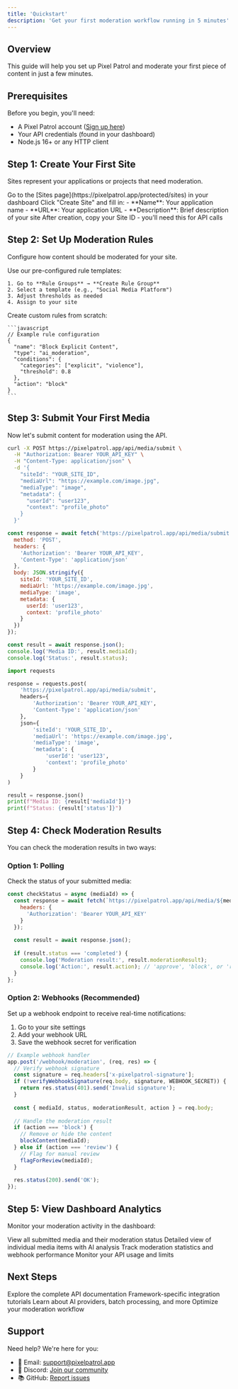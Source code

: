 ```yaml
---
title: 'Quickstart'
description: 'Get your first moderation workflow running in 5 minutes'
---
```


## Overview

This guide will help you set up Pixel Patrol and moderate your first piece of content in just a few minutes.

## Prerequisites

Before you begin, you'll need:

- A Pixel Patrol account ([Sign up here](https://pixelpatrol.app/auth))
- Your API credentials (found in your dashboard)
- Node.js 16+ or any HTTP client

## Step 1: Create Your First Site

Sites represent your applications or projects that need moderation.

<Steps>
  <Step title="Navigate to Sites">
    Go to the [Sites page](https://pixelpatrol.app/protected/sites) in your dashboard
  </Step>
  
  <Step title="Create a New Site">
    Click "Create Site" and fill in:
    - **Name**: Your application name
    - **URL**: Your application URL
    - **Description**: Brief description of your site
  </Step>
  
  <Step title="Save Your Site ID">
    After creation, copy your Site ID - you'll need this for API calls
  </Step>
</Steps>

## Step 2: Set Up Moderation Rules

Configure how content should be moderated for your site.

<Tabs>
  <Tab title="Quick Setup">
    Use our pre-configured rule templates:
    
    1. Go to **Rule Groups** → **Create Rule Group**
    2. Select a template (e.g., "Social Media Platform")
    3. Adjust thresholds as needed
    4. Assign to your site
  </Tab>
  
  <Tab title="Custom Rules">
    Create custom rules from scratch:
    
    ```javascript
    // Example rule configuration
    {
      "name": "Block Explicit Content",
      "type": "ai_moderation",
      "conditions": {
        "categories": ["explicit", "violence"],
        "threshold": 0.8
      },
      "action": "block"
    }
    ```
  </Tab>
</Tabs>

## Step 3: Submit Your First Media

Now let's submit content for moderation using the API.

<CodeGroup>

```bash cURL
curl -X POST https://pixelpatrol.app/api/media/submit \
  -H "Authorization: Bearer YOUR_API_KEY" \
  -H "Content-Type: application/json" \
  -d '{
    "siteId": "YOUR_SITE_ID",
    "mediaUrl": "https://example.com/image.jpg",
    "mediaType": "image",
    "metadata": {
      "userId": "user123",
      "context": "profile_photo"
    }
  }'
```

```javascript JavaScript
const response = await fetch('https://pixelpatrol.app/api/media/submit', {
  method: 'POST',
  headers: {
    'Authorization': 'Bearer YOUR_API_KEY',
    'Content-Type': 'application/json'
  },
  body: JSON.stringify({
    siteId: 'YOUR_SITE_ID',
    mediaUrl: 'https://example.com/image.jpg',
    mediaType: 'image',
    metadata: {
      userId: 'user123',
      context: 'profile_photo'
    }
  })
});

const result = await response.json();
console.log('Media ID:', result.mediaId);
console.log('Status:', result.status);
```

```python Python
import requests

response = requests.post(
    'https://pixelpatrol.app/api/media/submit',
    headers={
        'Authorization': 'Bearer YOUR_API_KEY',
        'Content-Type': 'application/json'
    },
    json={
        'siteId': 'YOUR_SITE_ID',
        'mediaUrl': 'https://example.com/image.jpg',
        'mediaType': 'image',
        'metadata': {
            'userId': 'user123',
            'context': 'profile_photo'
        }
    }
)

result = response.json()
print(f"Media ID: {result['mediaId']}")
print(f"Status: {result['status']}")
```

</CodeGroup>

## Step 4: Check Moderation Results

You can check the moderation results in two ways:

### Option 1: Polling

Check the status of your submitted media:

```javascript
const checkStatus = async (mediaId) => {
  const response = await fetch(`https://pixelpatrol.app/api/media/${mediaId}/status`, {
    headers: {
      'Authorization': 'Bearer YOUR_API_KEY'
    }
  });
  
  const result = await response.json();
  
  if (result.status === 'completed') {
    console.log('Moderation result:', result.moderationResult);
    console.log('Action:', result.action); // 'approve', 'block', or 'review'
  }
};
```

### Option 2: Webhooks (Recommended)

Set up a webhook endpoint to receive real-time notifications:

1. Go to your site settings
2. Add your webhook URL
3. Save the webhook secret for verification

```javascript
// Example webhook handler
app.post('/webhook/moderation', (req, res) => {
  // Verify webhook signature
  const signature = req.headers['x-pixelpatrol-signature'];
  if (!verifyWebhookSignature(req.body, signature, WEBHOOK_SECRET)) {
    return res.status(401).send('Invalid signature');
  }
  
  const { mediaId, status, moderationResult, action } = req.body;
  
  // Handle the moderation result
  if (action === 'block') {
    // Remove or hide the content
    blockContent(mediaId);
  } else if (action === 'review') {
    // Flag for manual review
    flagForReview(mediaId);
  }
  
  res.status(200).send('OK');
});
```

## Step 5: View Dashboard Analytics

Monitor your moderation activity in the dashboard:

<CardGroup cols={2}>
  <Card title="Queue Page" icon="list" href="https://pixelpatrol.app/protected/queue">
    View all submitted media and their moderation status
  </Card>
  
  <Card title="Media Details" icon="magnifying-glass" href="https://pixelpatrol.app/protected/media-detail">
    Detailed view of individual media items with AI analysis
  </Card>
  
  <Card title="Site Analytics" icon="chart-line" href="https://pixelpatrol.app/protected/sites">
    Track moderation statistics and webhook performance
  </Card>
  
  <Card title="Usage Tracking" icon="gauge" href="https://pixelpatrol.app/protected/subscription">
    Monitor your API usage and limits
  </Card>
</CardGroup>

## Next Steps

<Card title="API Reference" icon="code" href="/api-reference/introduction">
  Explore the complete API documentation
</Card>

<Card title="Integration Guides" icon="puzzle" href="/guides/nextjs-integration">
  Framework-specific integration tutorials
</Card>

<Card title="Advanced Features" icon="rocket" href="/features/ai-moderation">
  Learn about AI providers, batch processing, and more
</Card>

<Card title="Best Practices" icon="lightbulb" href="/guides/moderation-strategies">
  Optimize your moderation workflow
</Card>

## Support

Need help? We're here for you:

- 📧 Email: [support@pixelpatrol.app](mailto:support@pixelpatrol.app)
- 💬 Discord: [Join our community](https://discord.gg/pixelpatrol)
- 📚 GitHub: [Report issues](https://github.com/pixelpatrol/issues)